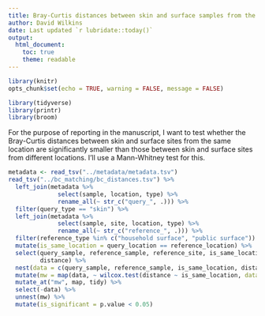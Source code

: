```yaml
---
title: Bray-Curtis distances between skin and surface samples from the same vs different locations
author: David Wilkins
date: Last updated `r lubridate::today()`
output:
  html_document:
    toc: true
    theme: readable
---
```


```r
library(knitr)
opts_chunk$set(echo = TRUE, warning = FALSE, message = FALSE)
```

```r
library(tidyverse)
library(printr)
library(broom)
```

For the purpose of reporting in the manuscript, I want to test whether the
Bray-Curtis distances between skin and surface sites from the same location are
significantly smaller than those between skin and surface sites from different
locations. I'll use a Mann-Whitney test for this.

```r
metadata <- read_tsv("../metadata/metadata.tsv")
read_tsv("../bc_matching/bc_distances.tsv") %>%
  left_join(metadata %>% 
              select(sample, location, type) %>%
              rename_all(~ str_c("query_", .))) %>%
  filter(query_type == "skin") %>%
  left_join(metadata %>% 
              select(sample, site, location, type) %>%
              rename_all(~ str_c("reference_", .))) %>%
  filter(reference_type %in% c("household surface", "public surface")) %>%
  mutate(is_same_location = query_location == reference_location) %>%
  select(query_sample, reference_sample, reference_site, is_same_location,
         distance) %>%
  nest(data = c(query_sample, reference_sample, is_same_location, distance)) %>%
  mutate(mw = map(data, ~ wilcox.test(distance ~ is_same_location, data = .x))) %>%
  mutate_at("mw", map, tidy) %>%
  select(-data) %>%
  unnest(mw) %>%
  mutate(is_significant = p.value < 0.05)
```
